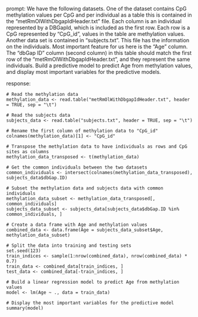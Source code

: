 prompt:
We have the following datasets. One of the dataset contains CpG methylation values per CpG and per individual as a table this is contained in the “metRmOlWithDbgapIdHeader.txt” file. Each column is an individual represented by a DBGapId, which is included as the first row. Each row is a CpG represented by "CpG_id", values in the table are methylation values. Another data set is contained in “subjects.txt”. This file has the information on the individuals. Most important feature for us here is the "Age" column. The "dbGap ID" column (second column) in this table should match the first row of the "metRmOlWithDbgapIdHeader.txt", and they represent the same individuals. Build a predictive model to predict Age from methylation values, and display most important variables for the predictive models. 

response:
```
# Read the methylation data
methylation_data <- read.table("metRmOlWithDbgapIdHeader.txt", header = TRUE, sep = "\t")

# Read the subjects data
subjects_data <- read.table("subjects.txt", header = TRUE, sep = "\t")

# Rename the first column of methylation data to "CpG_id"
colnames(methylation_data)[1] <- "CpG_id"

# Transpose the methylation data to have individuals as rows and CpG sites as columns
methylation_data_transposed <- t(methylation_data)

# Get the common individuals between the two datasets
common_individuals <- intersect(colnames(methylation_data_transposed), subjects_data$dbGap.ID)

# Subset the methylation data and subjects data with common individuals
methylation_data_subset <- methylation_data_transposed[, common_individuals]
subjects_data_subset <- subjects_data[subjects_data$dbGap.ID %in% common_individuals, ]

# Create a data frame with Age and methylation values
combined_data <- data.frame(Age = subjects_data_subset$Age, methylation_data_subset)

# Split the data into training and testing sets
set.seed(123)
train_indices <- sample(1:nrow(combined_data), nrow(combined_data) * 0.7)
train_data <- combined_data[train_indices, ]
test_data <- combined_data[-train_indices, ]

# Build a linear regression model to predict Age from methylation values
model <- lm(Age ~ ., data = train_data)

# Display the most important variables for the predictive model
summary(model)
```

